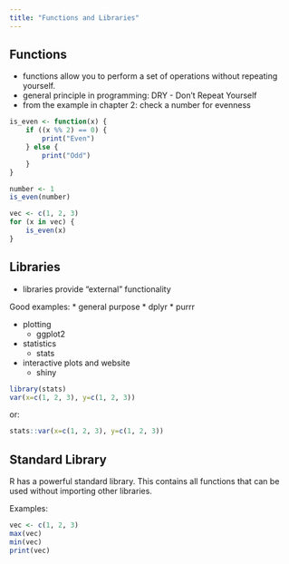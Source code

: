 ```yaml
---
title: "Functions and Libraries"
---
```

## Functions

* functions allow you to perform a set of operations without repeating yourself.
* general principle in programming: DRY - Don't Repeat Yourself
* from the example in chapter 2: check a number for evenness

```r
is_even <- function(x) {
    if ((x %% 2) == 0) {
        print("Even")
    } else {
        print("Odd")
    }
}

number <- 1
is_even(number)
```

```r
vec <- c(1, 2, 3)
for (x in vec) {
    is_even(x)
}

```

## Libraries

* libraries provide "external" functionality

Good examples:
* general purpose
    * dplyr
    * purrr
    
* plotting
    * ggplot2

* statistics
    * stats

* interactive plots and website
    * shiny

```r
library(stats)
var(x=c(1, 2, 3), y=c(1, 2, 3))
```
or:
```r
stats::var(x=c(1, 2, 3), y=c(1, 2, 3))
```

## Standard Library
R has a powerful standard library. This contains all functions that can be used without importing other libraries.

Examples:
```r
vec <- c(1, 2, 3)
max(vec)
min(vec)
print(vec)
```